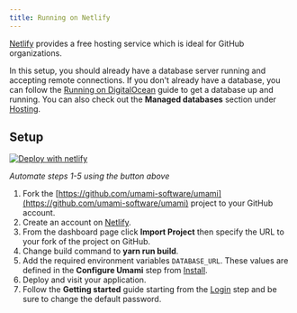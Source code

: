 ```yaml
---
title: Running on Netlify
---
```


[Netlify](https://netlify.com/) provides a free hosting service which is ideal for GitHub organizations.

In this setup, you should already have a database server running and accepting remote connections. If you don't already have a
database, you can follow the [Running on DigitalOcean](/docs/running-on-digitalocean) guide to get a database up and running. You
can also check out the **Managed databases** section under [Hosting](/docs/guides/hosting).

## Setup

[![Deploy with netlify](https://www.netlify.com/img/deploy/button.svg)](https://app.netlify.com/start/deploy?repository=https://github.com/umami-software/umami)

_Automate steps 1-5 using the button above_

1. Fork the [https://github.com/umami-software/umami](https://github.com/umami-software/umami) project to your GitHub account.
2. Create an account on [Netlify](https://netlify.com/).
3. From the dashboard page click **Import Project** then specify the URL to your fork of the project on GitHub.
4. Change build command to **yarn run build**.
5. Add the required environment variables `DATABASE_URL`. These values are defined in the
   **Configure Umami** step from [Install](/docs/install).
6. Deploy and visit your application.
7. Follow the **Getting started** guide starting from the [Login](/docs/login) step and be sure to change the default password.
